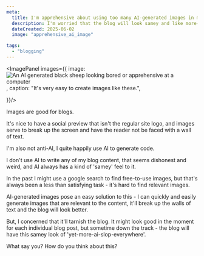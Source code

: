 ```yaml
---
meta:
  title: I'm apprehensive about using too many AI-generated images in my blog. 
  description: I'm worried that the blog will look samey and like more-ai-slop-everywhere.
  dateCreated: 2025-06-02
  image: "apprehensive_ai_image"

tags: 
  - "blogging"
---
```




<ImagePanel images={{
    image: <Image src={sheep} alt='An AI generated black sheep looking bored or apprehensive at a computer' width={400} height={400}/>, 
    caption: "It's very easy to create images like these.",

}}/>

Images are good for blogs. 

It's nice to have a social preview that isn't the regular site logo, and images serve to break up the screen and have the reader not be faced with a wall of text. 

I'm also not anti-AI, I quite happily use AI to generate code. 

I don't use AI to write any of my blog content, that seems dishonest and weird, and AI always has a kind of 'samey' feel to it. 

In the past I might use a google search to find free-to-use images, but that's always been a less than satisfying task - it's hard to find relevant images. 

AI-generated images pose an easy solution to this - I can quickly and easily generate images that are relevant to the content, it'll break up the walls of text and the blog will look better.

But, I concerned that it'll tarnish the blog. It might look good in the moment for each individual blog post, but sometime down the track - the blog will have this samey look of 'yet-more-ai-slop-everywhere'. 

What say you? How do you think about this? 


